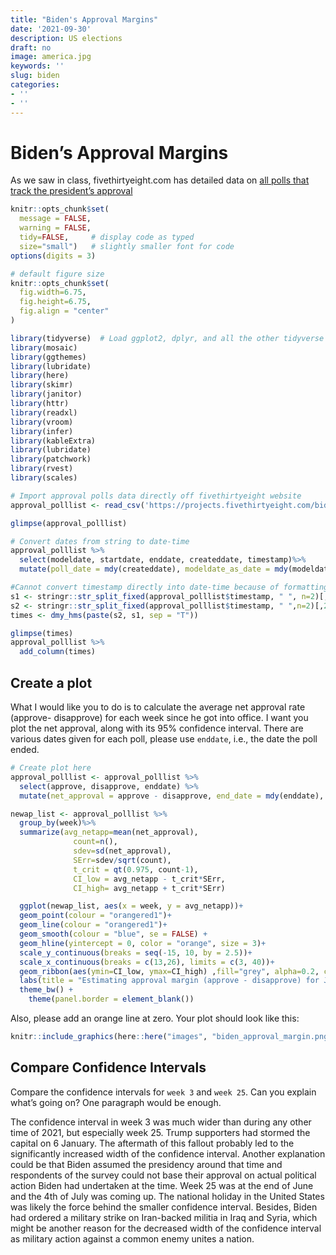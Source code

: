 ```yaml
---
title: "Biden's Approval Margins"
date: '2021-09-30'
description: US elections
draft: no
image: america.jpg
keywords: ''
slug: biden
categories:
- ''
- ''
---
```


# Biden's Approval Margins

As we saw in class, fivethirtyeight.com has detailed data on [all polls that track the president's approval ](https://projects.fivethirtyeight.com/biden-approval-ratings)

```r
knitr::opts_chunk$set(
  message = FALSE, 
  warning = FALSE, 
  tidy=FALSE,     # display code as typed
  size="small")   # slightly smaller font for code
options(digits = 3)

# default figure size
knitr::opts_chunk$set(
  fig.width=6.75, 
  fig.height=6.75,
  fig.align = "center"
)
```

```r
library(tidyverse)  # Load ggplot2, dplyr, and all the other tidyverse packages
library(mosaic)
library(ggthemes)
library(lubridate)
library(here)
library(skimr)
library(janitor)
library(httr)
library(readxl)
library(vroom)
library(infer)
library(kableExtra)
library(lubridate)
library(patchwork)
library(rvest)
library(scales)
```

```r
# Import approval polls data directly off fivethirtyeight website
approval_polllist <- read_csv('https://projects.fivethirtyeight.com/biden-approval-data/approval_polllist.csv') 

glimpse(approval_polllist)

# Convert dates from string to date-time
approval_polllist %>%
  select(modeldate, startdate, enddate, createddate, timestamp)%>%
  mutate(poll_date = mdy(createddate), modeldate_as_date = mdy(modeldate), start = mdy(startdate), end = mdy(enddate))

#Cannot convert timestamp directly into date-time because of formatting, split into two vectors, reverse order, re-concatenate, convert to date-time
s1 <- stringr::str_split_fixed(approval_polllist$timestamp, " ", n=2)[,1]
s2 <- stringr::str_split_fixed(approval_polllist$timestamp, " ",n=2)[,2]
times <- dmy_hms(paste(s2, s1, sep = "T"))

glimpse(times)
approval_polllist %>%
  add_column(times)
```

## Create a plot

What I would like you to do is to calculate the average net approval rate (approve- disapprove) for each week since he got into office. I want you plot the net approval, along with its 95% confidence interval. There are various dates given for each poll, please use `enddate`, i.e., the date the poll ended.

```r
# Create plot here
approval_polllist <- approval_polllist %>%
  select(approve, disapprove, enddate) %>%
  mutate(net_approval = approve - disapprove, end_date = mdy(enddate), week = week(end_date)) 

newap_list <- approval_polllist %>%
  group_by(week)%>%
  summarize(avg_netapp=mean(net_approval),
              count=n(),
              sdev=sd(net_approval),
              SErr=sdev/sqrt(count),
              t_crit = qt(0.975, count-1),
              CI_low = avg_netapp - t_crit*SErr,
              CI_high= avg_netapp + t_crit*SErr)

  ggplot(newap_list, aes(x = week, y = avg_netapp))+
  geom_point(colour = "orangered1")+
  geom_line(colour = "orangered1")+
  geom_smooth(colour = "blue", se = FALSE) +
  geom_hline(yintercept = 0, color = "orange", size = 3)+
  scale_y_continuous(breaks = seq(-15, 10, by = 2.5))+
  scale_x_continuous(breaks = c(13,26), limits = c(3, 40))+
  geom_ribbon(aes(ymin=CI_low, ymax=CI_high) ,fill="grey", alpha=0.2, colour = "orangered1", outline.type = "both")+
  labs(title = "Estimating approval margin (approve - disapprove) for Joe Biden", subtitle = "Weekly average of all polls", x = "Week of the year", y = "Average Approval Margin (Approve - Disapprove)")+
  theme_bw() +
    theme(panel.border = element_blank())
```

Also, please add an orange line at zero. Your plot should look like this:

```r
knitr::include_graphics(here::here("images", "biden_approval_margin.png"), error = FALSE)
```

## Compare Confidence Intervals

Compare the confidence intervals for `week 3` and `week 25`. Can you explain what's going on? One paragraph would be enough.

The confidence interval in week 3 was much wider than during any other time of 2021, but especially week 25. Trump supporters had stormed the capital on 6 January. The aftermath of this fallout probably led to the significantly increased width of the confidence interval. Another explanation could be that Biden assumed the presidency around that time and respondents of the survey could not base their approval on actual political action Biden had undertaken at the time. Week 25 was at the end of June and the 4th of July was coming up. The national holiday in the United States was likely the force behind the smaller confidence interval. Besides, Biden had ordered a military strike on Iran-backed militia in Iraq and Syria, which might be another reason for the decreased width of the confidence interval as military action against a common enemy unites a nation.

